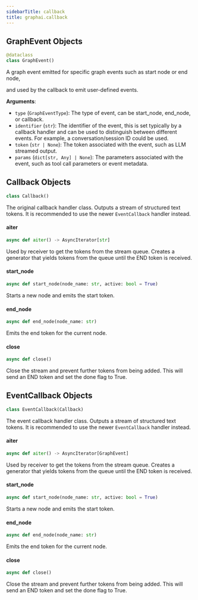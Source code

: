 ```yaml
---
sidebarTitle: callback
title: graphai.callback
---
```


## GraphEvent Objects

```python
@dataclass
class GraphEvent()
```

A graph event emitted for specific graph events such as start node or end node,

and used by the callback to emit user-defined events.

**Arguments**:

- `type` (`GraphEventType`): The type of event, can be start_node, end_node, or callback.
- `identifier` (`str`): The identifier of the event, this is set typically by a callback
handler and can be used to distinguish between different events. For example, a
conversation/session ID could be used.
- `token` (`str | None`): The token associated with the event, such as LLM streamed output.
- `params` (`dict[str, Any] | None`): The parameters associated with the event, such as tool call parameters
or event metadata.

## Callback Objects

```python
class Callback()
```

The original callback handler class. Outputs a stream of structured text
tokens. It is recommended to use the newer `EventCallback` handler instead.

#### aiter

```python
async def aiter() -> AsyncIterator[str]
```

Used by receiver to get the tokens from the stream queue. Creates
a generator that yields tokens from the queue until the END token is
received.

#### start\_node

```python
async def start_node(node_name: str, active: bool = True)
```

Starts a new node and emits the start token.

#### end\_node

```python
async def end_node(node_name: str)
```

Emits the end token for the current node.

#### close

```python
async def close()
```

Close the stream and prevent further tokens from being added.
This will send an END token and set the done flag to True.

## EventCallback Objects

```python
class EventCallback(Callback)
```

The event callback handler class. Outputs a stream of structured text
tokens. It is recommended to use the newer `EventCallback` handler instead.

#### aiter

```python
async def aiter() -> AsyncIterator[GraphEvent]
```

Used by receiver to get the tokens from the stream queue. Creates
a generator that yields tokens from the queue until the END token is
received.

#### start\_node

```python
async def start_node(node_name: str, active: bool = True)
```

Starts a new node and emits the start token.

#### end\_node

```python
async def end_node(node_name: str)
```

Emits the end token for the current node.

#### close

```python
async def close()
```

Close the stream and prevent further tokens from being added.
This will send an END token and set the done flag to True.

